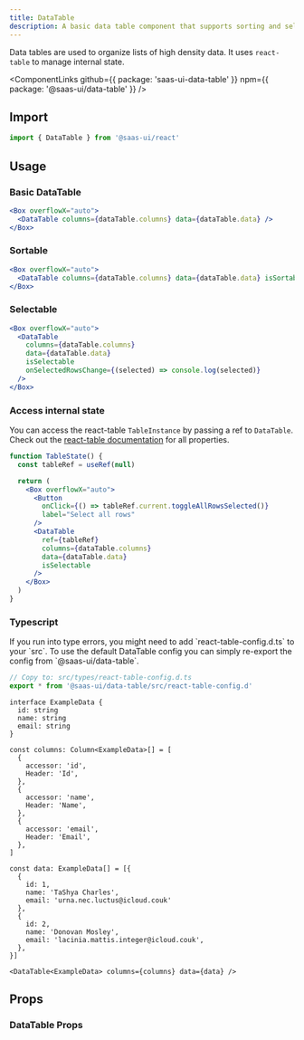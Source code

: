 ```yaml
---
title: DataTable
description: A basic data table component that supports sorting and selections.
---
```


Data tables are used to organize lists of high density data.
It uses `react-table` to manage internal state.

<ComponentLinks
  github={{ package: 'saas-ui-data-table' }}
  npm={{ package: '@saas-ui/data-table' }}
/>

## Import

```ts
import { DataTable } from '@saas-ui/react'
```

## Usage

### Basic DataTable

```jsx
<Box overflowX="auto">
  <DataTable columns={dataTable.columns} data={dataTable.data} />
</Box>
```

### Sortable

```jsx
<Box overflowX="auto">
  <DataTable columns={dataTable.columns} data={dataTable.data} isSortable />
</Box>
```

### Selectable

```jsx
<Box overflowX="auto">
  <DataTable
    columns={dataTable.columns}
    data={dataTable.data}
    isSelectable
    onSelectedRowsChange={(selected) => console.log(selected)}
  />
</Box>
```

### Access internal state

You can access the react-table `TableInstance` by passing a ref to `DataTable`.
Check out the [react-table documentation](https://react-table.tanstack.com/docs/api/useTable#instance-properties) for all properties.

```jsx
function TableState() {
  const tableRef = useRef(null)

  return (
    <Box overflowX="auto">
      <Button
        onClick={() => tableRef.current.toggleAllRowsSelected()}
        label="Select all rows"
      />
      <DataTable
        ref={tableRef}
        columns={dataTable.columns}
        data={dataTable.data}
        isSelectable
      />
    </Box>
  )
}
```

### Typescript

<Info>
  If you run into type errors, you might need to add `react-table-config.d.ts`
  to your `src`. To use the default DataTable config you can simply re-export
  the config from `@saas-ui/data-table`.
</Info>

```ts
// Copy to: src/types/react-table-config.d.ts
export * from '@saas-ui/data-table/src/react-table-config.d'
```

```tsx
interface ExampleData {
  id: string
  name: string
  email: string
}

const columns: Column<ExampleData>[] = [
  {
    accessor: 'id',
    Header: 'Id',
  },
  {
    accessor: 'name',
    Header: 'Name',
  },
  {
    accessor: 'email',
    Header: 'Email',
  },
]

const data: ExampleData[] = [{
  {
    id: 1,
    name: 'TaShya Charles',
    email: 'urna.nec.luctus@icloud.couk'
  },
  {
    id: 2,
    name: 'Donovan Mosley',
    email: 'lacinia.mattis.integer@icloud.couk',
  },
}]

<DataTable<ExampleData> columns={columns} data={data} />
```

## Props

### DataTable Props

<PropsTable of="DataTable" />
